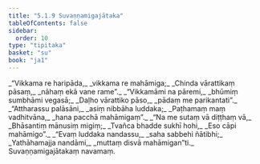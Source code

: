 ```yaml
---
title: "5.1.9 Suvaṇṇamigajātaka"
tableOfContents: false
sidebar:
  order: 10
type: "tipitaka"
basket: "su"
book: "ja1"
---
```



<DynamicBreadcrumb />

<Division number="50" book="ja1">

<Paragraph number="1203" type="verses" book="ja1">
_“Vikkama re haripāda,_  
_vikkama re mahāmiga;_  
_Chinda vārattikaṃ pāsaṃ,_  
_nāhaṃ ekā vane rame”._  

</Paragraph>

</Division>
<Division number="51" book="ja1">

<Paragraph number="1204" type="verses" book="ja1">
_“Vikkamāmi na pāremi,_  
_bhūmiṃ sumbhāmi vegasā;_  
_Daḷho vārattiko pāso,_  
_pādaṃ me parikantati”._  

</Paragraph>

</Division>
<Division number="52" book="ja1">

<Paragraph number="1205" type="verses" book="ja1">
_“Attharassu palāsāni,_  
_asiṃ nibbāha luddaka;_  
_Paṭhamaṃ maṃ vadhitvāna,_  
_hana pacchā mahāmigaṃ”._  

</Paragraph>

</Division>
<Division number="53" book="ja1">

<Paragraph number="1206" type="verses" book="ja1">
_“Na me sutaṃ vā diṭṭhaṃ vā,_  
_Bhāsantiṃ mānusiṃ migiṃ;_  
_Tvañca bhadde sukhī hohi,_  
_Eso cāpi mahāmigo”._  

</Paragraph>

</Division>
<Division number="54" book="ja1">

<Paragraph number="1207" type="verses" book="ja1">
_“Evaṃ luddaka nandassu,_  
_saha sabbehi ñātibhi;_  
_Yathāhamajja nandāmi,_  
_muttaṃ disvā mahāmigan”ti._  


</Paragraph>
</Division>

<Paragraph number="1208" type="center" book="ja1">
Suvaṇṇamigajātakaṃ navamaṃ.
</Paragraph>